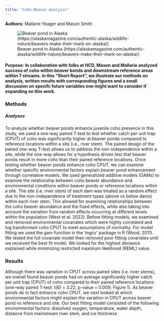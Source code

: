 ```yaml
---
title: "Coho-Beaver Analysis"
---
```


**Authors:** Mallarie Yeager and Mason Smith

![Beaver pond in Alaska (https://alaskamagazine.com/authentic-alaska/wildlife-nature/beavers-make-their-mark-on-alaska/)](Beaver_pond.png)

#### **Purpose:** In collaboration with folks at HCD, Mason and Mallarie analyzed success of coho within beaver bonds and downstream reference areas within 7 streams. In this "Short Report", we illustrate our methods on analysis, written results with corresponding figures and a small discussion on specifc future variables one might want to consider if expanding on this work. 


### **Methods** 

##### *Analyses*

To analyze whether beaver ponds enhance juvenile coho presence in this study, we used a one-way paired T-test to test whether catch per unit trap (CPUT) of coho was significantly higher at beaver ponds compared to reference locations within a site (i.e., river stem). The paired design of the paired one-way T-test allows us to address the non-independence within a site, while the one-way allows for a hypothesis driven test that beaver ponds result in more coho than their paired reference locations. Once testing whether beaver ponds enhance coho CPUT, we can examine whether specific environmental factors explain beaver pond enhancement through correlative models. We used generalized additive models (GAMs) to examine the relationship between coho beaver abundance and environmental conditions within beaver ponds or reference locations within a site. The site (i.e. river stem) of each dam was treated as a random effect due to the non-independence of treatment types (above vs below dams) within each river stem. This allowed for examining relationships between the coho beaver abundance and the fixed effects, while also taking into account the variation from random effects occurring at different levels within the population (West et al. 2022).  Before fitting models, we examined and removed environmental covariates which were highly correlated and log transformed coho CPUT to meet assumptions of normality. For model fitting we used the gam function in the ‘mgcv’ package in R (Wood, 2011). We tested the full covariate model then removed poor fitting covariates until we received the best fit model. We looked for the highest deviance explained while minimizing restricted maximum likelihood (REML) value. 

### **Results** 
Although there was variation in CPUT across paired sites (i.e. river stems), we overall found beaver ponds had on average significantly higher catch per unit trap (CPUT) of coho compared to their paired reference locations (one-way paired T-test: t(6) = 3.22, p-value = 0.009; Figure 1). As beaver ponds do in fact enhance coho CPUT, we next looked at which environmental factors might explain the variation in CPUT across beaver pond vs reference and site. Our best fitting model consisted of the following environmental factors: dissolved oxygen, temperature, water depth, distance from mainstream river stem, and ice thickness

